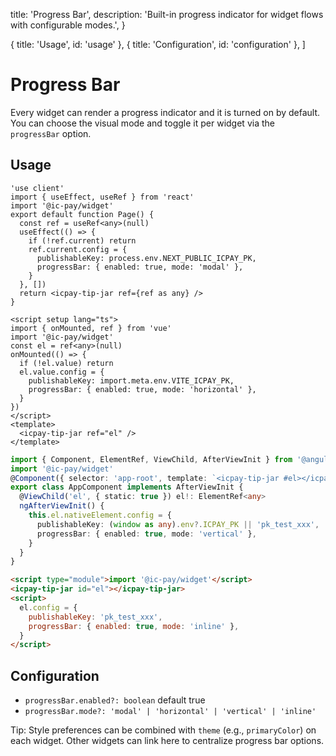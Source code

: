   title: 'Progress Bar',
  description: 'Built-in progress indicator for widget flows with configurable modes.',
}

  { title: 'Usage', id: 'usage' },
  { title: 'Configuration', id: 'configuration' },
]

# Progress Bar

Every widget can render a progress indicator and it is turned on by default. You can choose the visual mode and toggle it per widget via the `progressBar` option.

## Usage

<CodeGroup title="Progress Bar">

```tsx {{ title: 'Next.js' }}
'use client'
import { useEffect, useRef } from 'react'
import '@ic-pay/widget'
export default function Page() {
  const ref = useRef<any>(null)
  useEffect(() => {
    if (!ref.current) return
    ref.current.config = {
      publishableKey: process.env.NEXT_PUBLIC_ICPAY_PK,
      progressBar: { enabled: true, mode: 'modal' },
    }
  }, [])
  return <icpay-tip-jar ref={ref as any} />
}
```

```vue {{ title: 'Vue.js' }}
<script setup lang="ts">
import { onMounted, ref } from 'vue'
import '@ic-pay/widget'
const el = ref<any>(null)
onMounted(() => {
  if (!el.value) return
  el.value.config = {
    publishableKey: import.meta.env.VITE_ICPAY_PK,
    progressBar: { enabled: true, mode: 'horizontal' },
  }
})
</script>
<template>
  <icpay-tip-jar ref="el" />
</template>
```

```ts {{ title: 'Angular' }}
import { Component, ElementRef, ViewChild, AfterViewInit } from '@angular/core'
import '@ic-pay/widget'
@Component({ selector: 'app-root', template: `<icpay-tip-jar #el></icpay-tip-jar>` })
export class AppComponent implements AfterViewInit {
  @ViewChild('el', { static: true }) el!: ElementRef<any>
  ngAfterViewInit() {
    this.el.nativeElement.config = {
      publishableKey: (window as any).env?.ICPAY_PK || 'pk_test_xxx',
      progressBar: { enabled: true, mode: 'vertical' },
    }
  }
}
```

```html {{ title: 'No framework' }}
<script type="module">import '@ic-pay/widget'</script>
<icpay-tip-jar id="el"></icpay-tip-jar>
<script>
  el.config = {
    publishableKey: 'pk_test_xxx',
    progressBar: { enabled: true, mode: 'inline' },
  }
</script>
```

</CodeGroup>

## Configuration

- `progressBar.enabled?: boolean` default true
- `progressBar.mode?: 'modal' | 'horizontal' | 'vertical' | 'inline'`

Tip: Style preferences can be combined with `theme` (e.g., `primaryColor`) on each widget. Other widgets can link here to centralize progress bar options.


